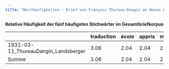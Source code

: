 ```yaml
---
title: "Worthäufigkeiten - Brief von François Thureau-Dangin an Benno Landsberger vom 11.03.1931"
---
```


**Relative Häufigkeit der fünf häufigsten Stichwörter im Gesamtbriefkorpus**

|                                      | traduction | école | appris | mort | question |
|--------------------------------------|------------|-------|--------|------|----------|
| 1931-03-11_ThureauDangin_Landsberger | 3.06       | 2.04  | 2.04   | 2.04 | 2.04     |
| Summe                                | 3.06       | 2.04  | 2.04   | 2.04 | 2.04     |
